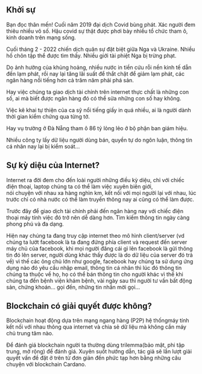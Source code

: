  

  

## Khởi sự 

  

Bạn đọc thân mến! Cuối năm 2019 đại dịch Covid bùng phát. Xác người đem thiêu nhiều vô số. Hậu covid sự thật được phơi bày nhiều tổ chức tham ô, kinh doanh trên mạng sống. 

Cuối tháng 2 - 2022 chiến dịch quân sự đặt biệt giữa Nga và Ukraine. Nhiều hố chôn tập thể được tìm thấy. Nhiều giới tài phiệt Nga bị trừng phạt.  

Do ảnh hưởng của khủng hoảng, nhiều nước in tiền cứu rỗi nền kinh tế dẫn đến lạm phát, rồi nay lại tăng lãi suất để thắt chặt để giảm lạm phát, các ngân hàng nổi tiếng hơn cả trăm năm phải phá sản. 

Hay việc chúng ta giao dịch tài chính trên internet thực chất là những con số, ai mà biết được ngân hàng đó có thể sửa những con số hay không. 

Việc kê khai tự thiện của ca sỹ nổi tiếng giấy in quá nhiều, ai là người dành thời gian kiểm chứng qua từng tờ.  

Hay vụ trường ở Đà Nẵng tham ô 86 tỷ lỏng lẻo ở bộ phận ban giám hiệu. 

Nhiều công ty lấy dữ liệu người dùng bán, quyền tự do ngôn luận, thông tin cá nhân nay lại bị kiểm soát... 

  

## Sự kỳ diệu của Internet? 


Internet ra đời đem cho đến loài người những điều kỳ diệu, chỉ với chiếc điện thoại, laptop chúng ta có thể làm việc xuyên biên giới,  
nói chuyện với nhau xa hàng nghìn km, kết nối với mọi người lại với nhau, lúc trước chỉ có nhà nước có thể làm truyền thông nay ai cũng có thể làm được. 

Trước đây để giao dịch tài chính phải đến ngân hàng nay với chiếc điện thoại máy tính việc đó trở nên dễ dàng hơn. Tìm kiếm thông tin ngày càng phong phú và đa dạng.  

Hiện nay chúng ta đang truy cập internet theo mô hình client/server (vd chúng ta lướt facebook là ta đang đứng phía client và request đến server máy chủ của facebook, khi mọi người đăng cái gì lên facebook là gửi thông tin đó lên server, người dùng khác thấy được là do dữ liệu của server đó trả về) vì thế các ông chủ lớn như google, facebook hay chúng ta sử dụng ứng dụng nào đó yêu cầu nhập email, thông tin cá nhân thì lúc đó thông tin chúng ta thuộc về họ, họ có thể bán thông tin cho người khác vì thế khi chúng ta đến bệnh viện khám bệnh, vài ngày sau thì người tư vấn bất động sản, chứng khoán... gọi đến, những tin nhắn mời gọi...  


## Blockchain có giải quyết được không? 

Blockchain hoạt động dựa trên mạng ngang hàng (P2P) hệ thốngmáy tính kết nối với nhau thông qua internet và chia sẻ dữ liệu mà không cần máy chủ trung tâm nào. 

Để đánh giá blockchain người ta thường dùng trilemma(bảo mật, phi tập trung, mở rộng) để đánh giá. Xuyên suốt hướng dẫn, tác giả sẽ lần lượt giải quyết vấn đề đặt ở trên từ đơn giản đến phức tạp hơn bằng những câu chuyện với blockchain Cardano. 

 